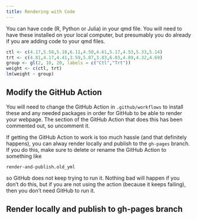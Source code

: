 ```yaml
---
title: Rendering with Code
---
```


You can have code (R, Python or Julia) in your qmd file. You will need to have these installed on your local computer, but presumably you do already if you are adding code to your qmd files.

```r
ctl <- c(4.17,5.58,5.18,6.11,4.50,4.61,5.17,4.53,5.33,5.14)
trt <- c(4.81,4.17,4.41,3.59,5.87,3.83,6.03,4.89,4.32,4.69)
group <- gl(2, 10, 20, labels = c("Ctl","Trt"))
weight <- c(ctl, trt)
lm(weight ~ group)
```




## Modify the GitHub Action

You will need to change the GitHub Action in `.github/workflows` to install these and any needed packages in order for GitHub to be able to render your webpage. The section of the GitHub Action that does this has been commented out, so uncomment it.

If getting the GitHub Action to work is too much hassle (and that definitely happens), you can alway render locally and publish to the `gh-pages` branch. If you do this, make sure to delete or rename the GitHub Action to something like
```
render-and-publish.old_yml
```
so GitHub does not keep trying to run it. Nothing bad will happen if you don't do this, but if you are not using the action (because it keeps failing), then you don't need GitHub to run it.

## Render locally and publish to gh-pages branch

